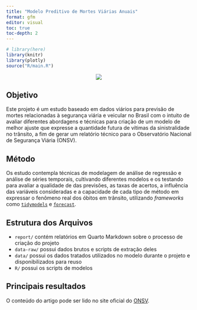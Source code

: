 ```yaml
---
title: "Modelo Preditivo de Mortes Viárias Anuais"
format: gfm
editor: visual
toc: true
toc-depth: 2
---
```


```r
# library(here)
library(knitr)
library(plotly)
source("R/main.R")
```

```{=html}
<p align="center">
  <img src="figures/onsv.png"/>
</p>
```
## Objetivo

Este projeto é um estudo baseado em dados viários para previsão de mortes relacionadas à segurança viária e veicular no Brasil com o intuito de avaliar diferentes abordagens e técnicas para criação de um modelo de melhor ajuste que expresse a quantidade futura de vítimas da sinistralidade no trânsito, a fim de gerar um relatório técnico para o Observatório Nacional de Segurança Viária (ONSV).

## Método

Os estudo contempla técnicas de modelagem de análise de regressão e análise de séries temporais, cultivando diferentes modelos e os testando para avaliar a qualidade de das previsões, as taxas de acertos, a influência das variáveis consideradas e a capacidade de cada tipo de método em expressar o fenômeno real dos óbitos em trânsito, utilizando *frameworks* como [`tidymodels`](https://github.com/tidymodels/tidymodels) e [`forecast`](https://github.com/robjhyndman/forecast).

## Estrutura dos Arquivos

-   `report/` contém relatórios em Quarto Markdown sobre o processo de criação do projeto
-   `data-raw/` possui dados brutos e scripts de extração deles
-   `data/` possui os dados tratados utilizados no modelo durante o projeto e disponibilizados para reuso
-   `R/` possui os scripts de modelos

## Principais resultados

O conteúdo do artigo pode ser lido no site oficial do [ONSV](https://www.onsv.org.br/).
